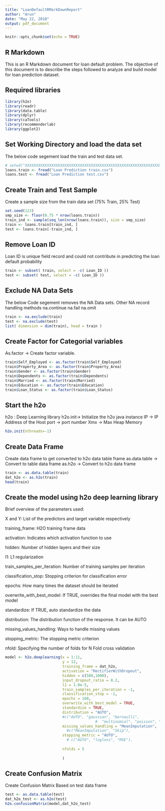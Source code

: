 ```yaml
---
title: "LoanDefaultRMarkDownReport"
author: "Arun"
date: "May 22, 2018"
output: pdf_document
---
```


```r
knitr::opts_chunk$set(echo = TRUE)
```

## R Markdown
This is an R Markdown document for loan default problem. The objective of this document is to describe the steps followed to analyze and build model for loan prediction dataset.

## Required libraries
```r
library(h2o)
library(readr)
library(data.table)
library(dplyr)
library(caTools)
library(recommenderlab)
library(ggplot2)

```

## Set Working Directory and load the data set
The below code segement load the train and test data set.


```r
# setwd("XXXXXXXXXXXXXXXXXXXXXXXXXXXXXXXXXXXXXXXXXXXXXXXXXXXXXXXXXXXXXXXx")
loans.train <- fread("Loan Prediction train.csv")
loans.test <- fread("Loan Prediction test.csv")
```
## Create Train and Test Sample
Create a sample size from the train data set (75% Train, 25% Test)


```r
set.seed(123)
smp_size <- floor(0.75 * nrow(loans.train))
train_ind <- sample(seq_len(nrow(loans.train)), size = smp_size)
train <- loans.train[train_ind, ]
test <- loans.train[-train_ind, ]
```
## Remove Loan ID
Loan ID is unique field record and could not contribute in predicting the loan default probability

```r
train <- subset( train, select = -c( Loan_ID ))
test <- subset( test, select = -c( Loan_ID ))

```
## Exclude NA Data Sets
The below Code segement removes the NA Data sets. 
Other NA record handling methods
na.continue
na.fail
na.omit

```r
train <- na.exclude(train)
test <- na.exclude(test)
list( dimension = dim(train), head = train )
```
## Create Factor for Categorial variables
As.factor -> Create factor variable.

```r
train$Self_Employed <- as.factor(train$Self_Employed)
train$Property_Area <- as.factor(train$Property_Area)
train$Gender <- as.factor(train$Gender)
train$Dependents <- as.factor(train$Dependents)
train$Married <- as.factor(train$Married)
train$Education <- as.factor(train$Education)
train$Loan_Status <- as.factor(train$Loan_Status)
```
## Start the h2o 
h2o : Deep Learning library
h2o.init-> Initialize the h2o java instance
IP -> IP Address of the Host
port -> port number
Xmx -> Max Heap Memory


```r
h2o.init(nthreads=-1)
```
## Create Data Frame
Create data frame to get converted to h2o data table frame
as.data.table -> Convert to table data frame
as.h2o -> Convert to h2o data frame

```r
train <- as.data.table(train)
dat_h2o <- as.h2o(train)
head(train)
```
## Create the model using h2o deep learning library

Brief overview of the parameters used:

X and Y: List of the predictors and target variable respectively

training_frame: H2O training frame data

activation: Indicates which activation function to use

hidden: Number of hidden layers and their size

l1: L1 regularization

train_samples_per_iteration: Number of training samples per iteration

classification_stop: Stopping criterion for classification error

epochs: How many times the dataset should be iterated

overwrite_with_best_model: If TRUE, overrides the final model with the best model

standardize: If TRUE, auto standardize the data

distribution: The distribution function of the response. It can be AUTO

missing_values_handling: Ways to handle missing values

stopping_metric: The stopping metric criterion

nfold: Specifying the number of folds for N Fold cross validation

```r
model <- h2o.deeplearning(x = 1:11,
                          y = 12,
                          training_frame = dat_h2o,
                          activation = "RectifierWithDropout",
                          hidden = c(500,1000),
                          input_dropout_ratio = 0.2,
                          l1 = 1.0e-5,
                          train_samples_per_iteration = -1,
                          classification_stop = -1,
                          epochs = 100,
                          overwrite_with_best_model = TRUE,
                          standardize = TRUE,
                          distribution = "AUTO",
                          #c("AUTO", "gaussian", "bernaulli", 
                                         #  "multinomial", "poisson", "quantile"),
                          missing_values_handling = "MeanImputation",
                            #c("MeanImputation", "Skip"),
                          stopping_metric = "AUTO",
                            # c("AUTO", "logloss", "MSE"),
                          
                          nfolds = 5
                          
                          )
```

## Create Confusion Matrix
Create Confusion Matrix Based on test data frame

```r
test <- as.data.table(test)
dat_h2o_test <- as.h2o(test)
h2o.confusionMatrix(model,dat_h2o_test)
```

